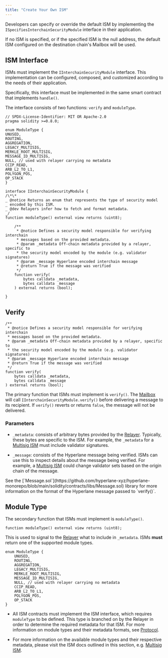 ```yaml
---
title: "Create Your Own ISM"
---
```


Developers can specify or override the default ISM by implementing the `ISpecifiesInterchainSecurityModule` interface in their application.

<Note>
  If no ISM is specified, or if the specified ISM is the null address, the
  default ISM configured on the destination chain's Mailbox will be used.
</Note>

## ISM Interface

ISMs must implement the `IInterchainSecurityModule` interface. This implementation can be configured, composed, and customized according to the needs of their application.

Specifically, this interface must be implemented in the same smart contract that implements `handle()`.

The interface consists of two functions: `verify` and `moduleType`.

<Accordion title="IInterchainSecurityModule Interface">

```solidity Solidity
// SPDX-License-Identifier: MIT OR Apache-2.0
pragma solidity >=0.8.0;

enum ModuleType {
UNUSED,
ROUTING,
AGGREGATION,
LEGACY_MULTISIG,
MERKLE_ROOT_MULTISIG,
MESSAGE_ID_MULTISIG,
NULL, // used with relayer carrying no metadata
CCIP_READ,
ARB_L2_TO_L1,
POLYGON_POS,
OP_STACK
}

interface IInterchainSecurityModule {
/\*\*
_ @notice Returns an enum that represents the type of security model
_ encoded by this ISM.
_ @dev Relayers infer how to fetch and format metadata.
_/
function moduleType() external view returns (uint8);

    /**
     * @notice Defines a security model responsible for verifying interchain
     * messages based on the provided metadata.
     * @param _metadata Off-chain metadata provided by a relayer, specific to
     * the security model encoded by the module (e.g. validator signatures)
     * @param _message Hyperlane encoded interchain message
     * @return True if the message was verified
     */
    function verify(
        bytes calldata _metadata,
        bytes calldata _message
    ) external returns (bool);

}

```

</Accordion>

## Verify

```solidity
/**
 * @notice Defines a security model responsible for verifying interchain
 * messages based on the provided metadata.
 * @param _metadata Off-chain metadata provided by a relayer, specific to
 * the security model encoded by the module (e.g. validator signatures)
 * @param _message Hyperlane encoded interchain message
 * @return True if the message was verified
 */
function verify(
    bytes calldata _metadata,
    bytes calldata _message
) external returns (bool);
```

The primary function that ISMs must implement is `verify()`. The [Mailbox](/learn/protocol/core/mailbox) will call `IInterchainSecurityModule.verify()` before delivering a message to its recipient. If `verify()` reverts or returns `false`, the message will not be delivered.

### Parameters

- `_metadata`: consists of arbitrary bytes provided by the [Relayer](/learn/protocol/agents/relayer). Typically, these bytes are specific to the ISM. For example, the `_metadata` for a [Multisig ISM](/learn/protocol/ISM/standard-ISMs/multisig-ISM) must include validator signatures.

- `_message`: consists of the Hyperlane message being verified. ISMs can use this to inspect details about the message being verified. For example, a [Multisig ISM](/learn/protocol/ISM/standard-ISMs/multisig-ISM) could change validator sets based on the origin chain of the message.

<Warning>
  See the
  [`Message.sol`](https://github.com/hyperlane-xyz/hyperlane-monorepo/blob/main/solidity/contracts/libs/Message.sol)
  library for more information on the format of the Hyperlane message passed to
  `verify()`.
</Warning>

## Module Type

The secondary function that ISMs must implement is `moduleType()`.

```solidity
function moduleType() external view returns (uint8);
```

This is used to signal to the [Relayer](/learn/protocol/agents/relayer) what to include in `_metadata`. ISMs **must** return one of the supported module types.

```solidity
enum ModuleType {
    UNUSED,
    ROUTING,
    AGGREGATION,
    LEGACY_MULTISIG,
    MERKLE_ROOT_MULTISIG,
    MESSAGE_ID_MULTISIG,
    NULL, // used with relayer carrying no metadata
    CCIP_READ,
    ARB_L2_TO_L1,
    POLYGON_POS,
    OP_STACK
}
```

<Note>

- All ISM contracts must implement the ISM interface, which requires `moduleType` to be defined. This type is branched on by the Relayer in order to determine the required metadata for that ISM. For more information on module types and their metadata formats, see [Protocol](/learn/protocol/ISM/modular-security#core-concepts).

- For more information on the available module types and their respective metadata, please visit the ISM docs outlined in this section, e.g. [Multisig ISM](/learn/protocol/ISM/standard-ISMs/multisig-ISM).

</Note>
